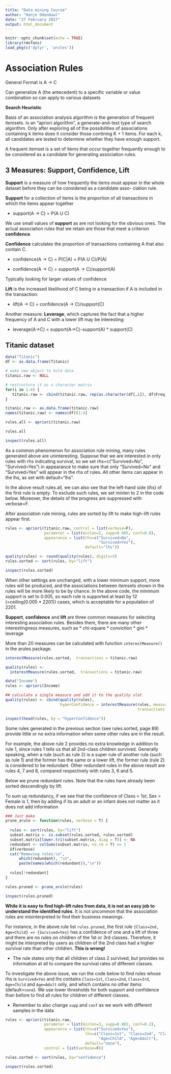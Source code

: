 ---
title: "Data mining Course"
author: "Hanjo Odendaal"
date: "27 February 2017"
output: html_document
---

```{r setup, include=FALSE}
knitr::opts_chunk$set(echo = TRUE)
library(rmsfuns)
load_pkg(c('dplyr', 'arules'))
```

# Association Rules

General Format is A -> C    

Can generalize A (the antecedent) to a specific variable or value combination so can apply to various datasets

__Search Heuristic__

Basis of an association analysis algorithm is the generation of frequent itemsets. Is an "apriori algorithm", a generate-and-test type of search algorithm. Only after exploring all of the possibilities of associations containing k items does it consider those contining K + 1 items. For each k, all candidates are tested to determine whether they have enough support.

A frequent itemset is a set of items that occur together frequently enough to be considered as a candidate for generating association rules.

## 3 Measures: Support, Confidence, Lift

__Support__ is a measure of how frequently the  items must appear in the whole dataset before  they can be considered as a candidate asso-  ciation rule.

__Support__ for a collection of items is the proportion of all transactions in which the items appear together

* support(A -> C) = P(A U C)

We use small values of __support__ as are not looking for the obvious ones.  The actual association rules that we retain are those that meet a criterion __confidence__. 

__Confidence__ calculates the proportion of transactions containing A that also contain C.

* confidence(A -> C) = P(C|A) = P(A U C)/P(A)

* confidence(A -> C) = support(A -> C)/support(A)

Typically looking for larger values of confidence

__Lift__ is the increased likelihood of C being in a transaction if A is included in the transaction:

* lift(A -> C) = confidence(A -> C)/support(C)

Another measure: __Leverage__, which captures the fact that a higher frequency of A and C with a lower lift may be interesting:

* leverage(A->C) = support(A->C)-support(A) \* support(C)

## Titanic dataset

```{r}
data("Titanic")
df <- as.data.frame(Titanic)

# make new object to hold data
titanic.raw <- NULL

# restructure it as a character matrix
for(i in 1:4) {
   titanic.raw <- cbind(titanic.raw, rep(as.character(df[,i]), df$Freq))
}

titanic.raw <- as.data.frame(titanic.raw)
names(titanic.raw) <- names(df)[1:4]

rules.all <- apriori(titanic.raw)

rules.all

inspect(rules.all)
```

As a common phenomenon for association rule mining, many rules generated above are uninteresting. Suppose that we are interested in only rules with rhs indicating survival, so we set rhs=c("Survived=No", "Survived=Yes") in appearance to make sure that only "Survived=No" and "Survived=Yes" will appear in the rhs of rules. All other items can appear in the lhs, as set with default="lhs". 

In the above result rules.all, we can also see that the left-hand side (lhs) of the first rule is empty. To exclude such rules, we set minlen to 2 in the code below. Moreover, the details of the progress are suppressed with verbose=F. 

After association rule mining, rules are sorted by lift to make high-lift rules appear first.

```{r}
rules <- apriori(titanic.raw, control = list(verbose=F),
                 parameter = list(minlen=2, supp=0.005, conf=0.8),
                 appearance = list(rhs=c("Survived=No", 
                                         "Survived=Yes"),
                                   default="lhs"))

quality(rules) <- round(quality(rules), digits=3)
rules.sorted <- sort(rules, by="lift")

inspect(rules.sorted)
```

When other settings are unchanged, with a lower minimum support, more rules will be produced, and the associations between itemsets shown in the rules will be more likely to be by chance. In the above code, the minimum support is set to 0.005, so each rule is supported at least by 12 (=ceiling(0.005 * 2201)) cases, which is acceptable for a population of 2201. 

__Support__, __confidence__ and __lift__ are three common measures for selecting interesting association rules. Besides them, there are many other interestingness measures, such as 
* chi-square
* conviction
* gini
* leverage

More than 20 measures can be calculated with function `interestMeasure()` in the arules package.

```{r}
interestMeasure(rules.sorted,  transactions = titanic.raw)

quality(rules) <- 
  interestMeasure(rules.sorted,  transactions = titanic.raw)

data("Income")
rules <- apriori(Income)

## calculate a single measure and add it to the quality slot
quality(rules) <- cbind(quality(rules), 
                        hyperConfidence = interestMeasure(rules, measure = "hyperConfidence", 
                                                          transactions = Income))

inspect(head(rules, by = "hyperConfidence"))
```

Some rules generated in the previous section (see rules.sorted, page 89) provide little or no extra information when some other rules are in the result. 

For example, the above rule 2 provides no extra knowledge in addition to rule 1, since rules 1 tells us that all 2nd-class children survived.  Generally speaking, when a rule (such as rule 2) is a super rule of another rule (such as rule 1) and the former has the same or a lower lift, the former rule (rule 2) is considered to be redundant.  Other redundant rules in the above result are rules 4, 7 and 8, compared respectively with rules 3, 6 and 5. 

Below we prune redundant rules. Note that the rules have already been sorted descendingly by lift.

To sum up redundancy, if we see that the confidence of Class = 1st, Sex = Female is 1, then by adding if its an adult or an infant does not matter as it does not add information

```{r}
### Just make 
prune_arule <- function(rules, verbose = T) {
  
  rules <- sort(rules, by="lift")
  subset.matrix <- is.subset(rules.sorted, rules.sorted)
  subset.matrix[lower.tri(subset.matrix, diag = T)] <- NA
  redundant <- colSums(subset.matrix, na.rm = T) >= 1
  if(verbose)
  cat("Removing rules:\n", 
      which(redundant), "\n",
      paste(names(which(redundant)),"\n"))
  
  rules[!redundant]
}

rules.pruned <- prune_arule(rules)

inspect(rules.pruned)
```

__While it is easy to find high-lift rules from data, it is not an easy job to understand the identified rules__. It is not uncommon that the association rules are misinterpreted to find their business meanings.  

For instance, in the above rule list `rules.pruned`, the first rule `{Class=2nd, Age=Child} => {Survived=Yes}` has a confidence of one and a lift of three and there are no rules on children of the 1st or 3rd classes. Therefore, it might be interpreted by users as children of the 2nd class had a higher survival rate than other children. __This is wrong!__ 

* The rule states only that all children of class 2 survived, but provides no information at all to compare the survival rates of different classes. 

To investigate the above issue, we run the code below to find rules whose rhs is `Survived=Yes` and lhs contains `Class=1st`, `Class=2nd`, `Class=3rd`, `Age=Child` and `Age=Adult` only, and which contains no other items (default=`none`). We use lower thresholds for both support and confidence than before to find all rules for children of different classes.

* Remember to also change `supp` and `conf` as we work with different samples in the data

```{r}
rules <- apriori(titanic.raw, 
                 parameter = list(minlen=3, supp=0.002, conf=0.2),
                 appearance = list(rhs=c("Survived=Yes"),
                                   lhs=c("Class=1st", "Class=2nd", "Class=3rd",
                                         "Age=Child", "Age=Adult"),
                                   default="none"), 
                 control = list(verbose=F))

rules.sorted <- sort(rules, by="confidence")

inspect(rules.sorted)
```


